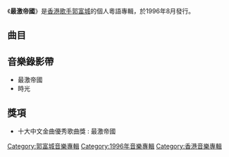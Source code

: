 {{Album infobox | <!-- See Wikipedia:WikiProject_Albums -->
| Name        = 最激帝國
| Type        = [[EP|EP]]
| Artist      = [[郭富城|郭富城]]
| Cover       = 郭富城 最激帝國.jpg
| Released    = 1996年8月
| Recorded    = 1996年
| Genre       = [[粵語流行音樂|粵語流行音樂]]
| Length      = 23:49
| Label       = 小美工作室<br>[[華納唱片_(香港)|華納唱片]]
| Last album  = [[信鴿_(專輯)|信鴿]]<br>（1996年）
| This album  = '''最激帝國'''<br>（1996年）
| Next album  = [[聽風的歌_(專輯)|聽風的歌]]<br>（1996年）
}}

《'''最激帝國'''》是[[香港|香港]][[歌手|歌手]][[郭富城|郭富城]]的個人粵語專輯，於1996年8月發行。

==曲目==
{{tracklist
| headline        = CD
| total_length    = 23:49
| title_width = 16%

| all_producer = [[小美_(香港)|小美]]、[[黃尚偉|黃尚偉]]（曲目四與[[黃國倫|黃國倫]]合作監製）

| title1 = 最激帝國
| music1 = [[黃尚偉|黃尚偉]]
| lyrics1 = [[林振強|林振強]]
| arranger1 = 黃尚偉
| longnote1 = '''第一主打'''<br>郭富城最激演唱會主題曲
| length1 = 3:28

| title2 = 忘不了
| music2 = [[殷文琦|殷文琦]]
| lyrics2 = [[小美_(香港)|小美]]
| arranger2 = [[Tim_Heintz|Tim Heintz]]
| longnote2 = 無綫電視劇《[[廉政行動組|廉政行動組]]》片尾曲兼插曲<br>《無法自拔》另一粵語版<br>其他版本為《標準時間》
| length2 = 4:14

| title3 = 最激帝國
| music3 = 黃尚偉
| lyrics3 = 林振強
| arranger3 = 黃尚偉
| note3 = Body Rock Remix
| longnote3 = 
| length3 = 2:44

| title4 = 脫軌
| music4 = [[黃國倫|黃國倫]]
| lyrics4 = [[林夕|林夕]]
| arranger4 = [[王繼康|王繼康]]<br>[[黃中岳|黃中-{岳}-]]<br>[[黃國倫|黃國倫]]
| longnote4 = 《叛徒》粵語版<br>無綫電視劇《[[廉政行動組|廉政行動組]]》主題曲
| length4 = 4:05

| title5 = 最激帝國Remix之天空之城7012
| music5 = 黃尚偉
| lyrics5 = 林振強
| arranger5 = [[陳澤忠|陳澤忠]]
| longnote5 = 
| length5 = 3:15

| title6 = 時光
| music6 = [[袁卓繁|Richard Yuen]]
| lyrics6 = 小美
| arranger6 = Richard Yuen
| note6 = 郭富城最激演唱會純直擊版
| longnote6 = '''第二主打'''
| length6 = 6:01
}}

== 音樂錄影帶 ==
*最激帝國
*時光

==獎項==
* 十大中文金曲優秀歌曲獎 : 最激帝國
{{郭富城}}
[[Category:郭富城音樂專輯|Category:郭富城音樂專輯]]
[[Category:1996年音樂專輯|Category:1996年音樂專輯]]
[[Category:香港音樂專輯|Category:香港音樂專輯]]